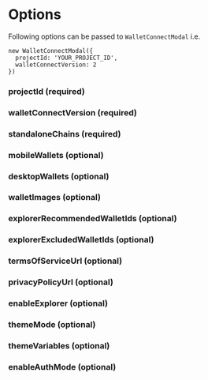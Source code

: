 
# Options

Following options can be passed to `WalletConnectModal` i.e.

```tsx
new WalletConnectModal({
  projectId: 'YOUR_PROJECT_ID',
  walletConnectVersion: 2
})
```

### projectId (required)

<ProjectIdPartial />

### walletConnectVersion (required)

<WalletConnectVersionPartial />

### standaloneChains (required)

<StandaloneChainsPartial />

### mobileWallets (optional)

<MobileWalletsPartial />

### desktopWallets (optional)

<DesktopWalletsPartial />

### walletImages (optional)

<WalletImagesPartial />

### explorerRecommendedWalletIds (optional)

<ExplorerRecommendedWalletIdsPartial />

### explorerExcludedWalletIds (optional)

<ExplorerExcludedWalletIdsPartial />

### termsOfServiceUrl (optional)

<TermsOfServiceUrlPartial />

### privacyPolicyUrl (optional)

<PrivacyPolicyUrlPartial />

### enableExplorer (optional)

<EnableExplorerPartial />

### themeMode (optional)

<ThemeModePartial />

### themeVariables (optional)

<ThemeVariablesPartial />

### enableAuthMode (optional)

<EnableAuthModePartial />
